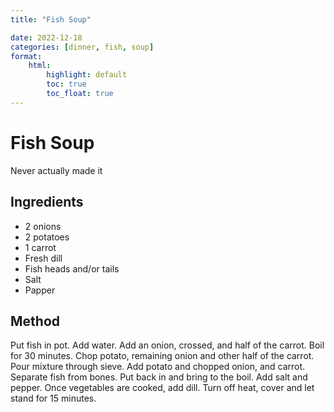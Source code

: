```yaml
---
title: "Fish Soup"

date: 2022-12-18
categories: [dinner, fish, soup]
format:
    html:
        highlight: default
        toc: true
        toc_float: true
---
```


# Fish Soup

Never actually made it

## Ingredients

* 2 onions
* 2 potatoes
* 1 carrot
* Fresh dill
* Fish heads and/or tails
* Salt
* Papper


## Method

Put fish in pot. Add water. Add an onion, crossed, and half of the carrot. Boil for 30 minutes. Chop potato, remaining onion and other half of the carrot. Pour mixture through sieve. Add potato and chopped onion, and carrot. Separate fish from bones. Put back in and bring to the boil. Add salt and pepper. Once vegetables are cooked, add dill. Turn off heat, cover and let stand for 15 minutes.

